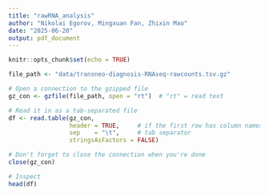 ```yaml
---
title: "rawRNA_analysis"
author: "Nikolai Egorov, Mingxuan Fan, Zhixin Mao"
date: "2025-06-20"
output: pdf_document
---
```


```r
knitr::opts_chunk$set(echo = TRUE)
```

```r
file_path <- "data/transneo-diagnosis-RNAseq-rawcounts.tsv.gz"

# Open a connection to the gzipped file
gz_con <- gzfile(file_path, open = "rt")  # "rt" = read text

# Read it in as a tab-separated file
df <- read.table(gz_con,
                 header = TRUE,     # if the first row has column names
                 sep    = "\t",     # tab separator
                 stringsAsFactors = FALSE) 

# Don't forget to close the connection when you're done
close(gz_con)

# Inspect
head(df)
```

```r

```

```r

```

```r

```

```r

```